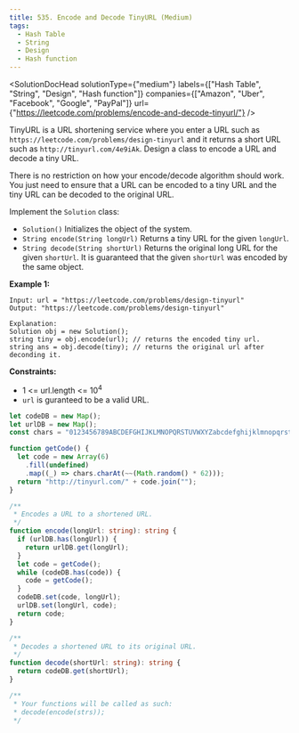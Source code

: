 ```yaml
---
title: 535. Encode and Decode TinyURL (Medium)
tags:
  - Hash Table
  - String
  - Design
  - Hash function
---
```



<SolutionDocHead
  solutionType={"medium"}
  labels={["Hash Table", "String", "Design", "Hash function"]}
  companies={["Amazon", "Uber", "Facebook", "Google", "PayPal"]}
  url={"https://leetcode.com/problems/encode-and-decode-tinyurl/"}
/>

TinyURL is a URL shortening service where you enter a URL such as `https://leetcode.com/problems/design-tinyurl` and it returns a short URL such as `http://tinyurl.com/4e9iAk`. Design a class to encode a URL and decode a tiny URL.

There is no restriction on how your encode/decode algorithm should work. You just need to ensure that a URL can be encoded to a tiny URL and the tiny URL can be decoded to the original URL.

Implement the `Solution` class:

- `Solution()` Initializes the object of the system.
- `String encode(String longUrl)` Returns a tiny URL for the given `longUrl`.
- `String decode(String shortUrl)` Returns the original long URL for the given `shortUrl`. It is guaranteed that the given `shortUrl` was encoded by the same object.

<b>Example 1:</b>

```
Input: url = "https://leetcode.com/problems/design-tinyurl"
Output: "https://leetcode.com/problems/design-tinyurl"

Explanation:
Solution obj = new Solution();
string tiny = obj.encode(url); // returns the encoded tiny url.
string ans = obj.decode(tiny); // returns the original url after deconding it.
```

<b>Constraints:</b>

- 1 <= url.length <= 10<sup>4</sup>
- `url` is guranteed to be a valid URL.

```ts title=solution.ts
let codeDB = new Map();
let urlDB = new Map();
const chars = "0123456789ABCDEFGHIJKLMNOPQRSTUVWXYZabcdefghijklmnopqrstuvwxyz";

function getCode() {
  let code = new Array(6)
    .fill(undefined)
    .map((_) => chars.charAt(~~(Math.random() * 62)));
  return "http://tinyurl.com/" + code.join("");
}

/**
 * Encodes a URL to a shortened URL.
 */
function encode(longUrl: string): string {
  if (urlDB.has(longUrl)) {
    return urlDB.get(longUrl);
  }
  let code = getCode();
  while (codeDB.has(code)) {
    code = getCode();
  }
  codeDB.set(code, longUrl);
  urlDB.set(longUrl, code);
  return code;
}

/**
 * Decodes a shortened URL to its original URL.
 */
function decode(shortUrl: string): string {
  return codeDB.get(shortUrl);
}

/**
 * Your functions will be called as such:
 * decode(encode(strs));
 */
```
